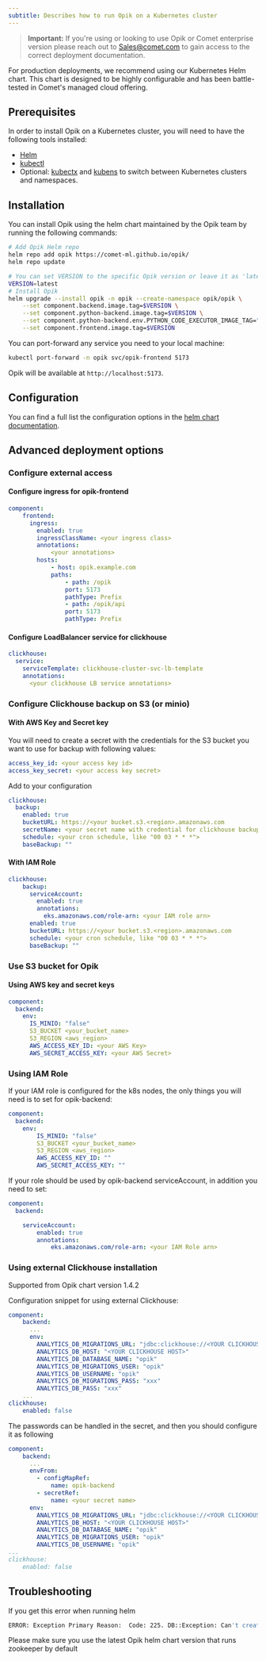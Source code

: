 ```yaml
---
subtitle: Describes how to run Opik on a Kubernetes cluster
---
```


> **Important:** If you're using or looking to use Opik or Comet enterprise version please reach out to Sales@comet.com to gain access to the correct deployment documentation.


For production deployments, we recommend using our Kubernetes Helm chart. This chart is designed to be highly configurable and has been battle-tested in Comet's managed cloud offering.

## Prerequisites

In order to install Opik on a Kubernetes cluster, you will need to have the following tools installed:

- [Helm](https://helm.sh/)
- [kubectl](https://kubernetes.io/docs/tasks/tools/)
- Optional: [kubectx](https://github.com/ahmetb/kubectx) and [kubens](https://github.com/ahmetb/kubectx) to switch between Kubernetes clusters and namespaces.

## Installation

You can install Opik using the helm chart maintained by the Opik team by running the following commands:

```bash
# Add Opik Helm repo
helm repo add opik https://comet-ml.github.io/opik/
helm repo update

# You can set VERSION to the specific Opik version or leave it as 'latest'
VERSION=latest
# Install Opik
helm upgrade --install opik -n opik --create-namespace opik/opik \
    --set component.backend.image.tag=$VERSION \
    --set component.python-backend.image.tag=$VERSION \
    --set component.python-backend.env.PYTHON_CODE_EXECUTOR_IMAGE_TAG="$VERSION" \
    --set component.frontend.image.tag=$VERSION
```

You can port-forward any service you need to your local machine:

```bash
kubectl port-forward -n opik svc/opik-frontend 5173
```


Opik will be available at `http://localhost:5173`.

## Configuration

You can find a full list the configuration options in the [helm chart documentation](https://github.com/comet-ml/opik/tree/main/deployment/helm_chart/opik).

## Advanced deployment options

### Configure external access

#### Configure ingress for opik-frontend

```yaml 
component:
    frontend:
      ingress:
        enabled: true
        ingressClassName: <your ingress class>
        annotations:
            <your annotations>
        hosts:
            - host: opik.example.com
            paths:
                - path: /opik
                port: 5173
                pathType: Prefix
                - path: /opik/api
                port: 5173
                pathType: Prefix
```

#### Configure LoadBalancer service for clickhouse

```yaml
clickhouse:
  service:
    serviceTemplate: clickhouse-cluster-svc-lb-template
    annotations:
      <your clickhouse LB service annotations>
```

### Configure Clickhouse backup on S3 (or minio)

#### With AWS Key and Secret key

You will need to create a secret with the credentials for the S3 bucket you want to use for backup with following values:
```yaml
access_key_id: <your access key id>
access_key_secret: <your access key secret>
```
Add to your configuration
```yaml
clickhouse:
  backup:
    enabled: true
    bucketURL: https://<your bucket.s3.<region>.amazonaws.com
    secretName: <your secret name with credential for clickhouse backup>
    schedule: <your cron schedule, like "00 03 * * *">
    baseBackup: ""
```

#### With IAM Role 

```yaml
clickhouse:
    backup:
      serviceAccount:
        enabled: true
        annotations:
          eks.amazonaws.com/role-arn: <your IAM role arn>
      enabled: true
      bucketURL: https://<your bucket.s3.<region>.amazonaws.com
      schedule: <your cron schedule, like "00 03 * * *">
      baseBackup: ""
```

### Use S3 bucket for Opik

#### Using AWS key and secret keys

```yaml
component:
  backend:
    env:
      IS_MINIO: "false"
      S3_BUCKET <your_bucket_name>
      S3_REGION <aws_region> 
      AWS_ACCESS_KEY_ID: <your AWS Key>
      AWS_SECRET_ACCESS_KEY: <your AWS Secret>
```

### Using IAM Role

If your IAM role is configured for the k8s nodes, the only things you will need is to set for opik-backend:

```yaml
component:
  backend:
    env:
        IS_MINIO: "false"
        S3_BUCKET <your_bucket_name>
        S3_REGION <aws_region> 
        AWS_ACCESS_KEY_ID: ""
        AWS_SECRET_ACCESS_KEY: ""
```

If your role should be used by opik-backend serviceAccount, in addition you need to set:

```yaml
component:
  backend:

    serviceAccount:
        enabled: true
        annotations:
            eks.amazonaws.com/role-arn: <your IAM Role arn>
```

### Using external Clickhouse installation
Supported from Opik chart version 1.4.2

Configuration snippet for using external Clickhouse:
```yaml
component:
    backend:
      ...
      env:
        ANALYTICS_DB_MIGRATIONS_URL: "jdbc:clickhouse://<YOUR CLICKHOUSE HOST>:8123"
        ANALYTICS_DB_HOST: "<YOUR CLICKHOUSE HOST>"
        ANALYTICS_DB_DATABASE_NAME: "opik"
        ANALYTICS_DB_MIGRATIONS_USER: "opik"
        ANALYTICS_DB_USERNAME: "opik"
        ANALYTICS_DB_MIGRATIONS_PASS: "xxx"
        ANALYTICS_DB_PASS: "xxx"
    ...
clickhouse:
    enabled: false
```
The passwords can be handled in the secret, and then you should configure it as following
```yaml
component:
    backend:
      ...
      envFrom:
        - configMapRef:
            name: opik-backend
        - secretRef:
            name: <your secret name>
      env:
        ANALYTICS_DB_MIGRATIONS_URL: "jdbc:clickhouse://<YOUR CLICKHOUSE HOST>:8123"
        ANALYTICS_DB_HOST: "<YOUR CLICKHOUSE HOST>"
        ANALYTICS_DB_DATABASE_NAME: "opik"
        ANALYTICS_DB_MIGRATIONS_USER: "opik"
        ANALYTICS_DB_USERNAME: "opik"
...
clickhouse:
    enabled: false
```

## Troubleshooting

If you get this error when running helm
```bash
ERROR: Exception Primary Reason:  Code: 225. DB::Exception: Can't create replicated table without ZooKeeper. (NO_ZOOKEEPER) (version 24.3.5.47.altinitystable (altinity build))
```
Please make sure you use the latest Opik helm chart version that runs zookeeper by default
